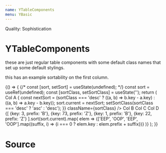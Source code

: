 ```yaml
---
name: YTableComponents
menu: YBasic
---
```



Quality: Sophistication

# YTableComponents
these are just regular table components with some default class names that set up some default stylings.

this has an example sortability on the first column.

<Playground>
<FunctionChild>
{() => {
    {/* const [sort, setSort] = useState(undefined); */}
    const sort = useRef(undefined);
    const [sortClass, setSortClass] = useState('');
    return (<YTableScroller>
        <YTable>
            <YThead>
                <YTr>
                    <YTh resizable={true}>
                        Col A
                        <YThSortIndicator
                            onClick={() => {
                                const nextSort = (sortClass === 'desc'
                                    ? ((a, b) => b.key - a.key)
                                    : ((a, b) => a.key - b.key));
                                sort.current = nextSort;
                                setSortClass(sortClass === 'desc'
                                    ? 'asc'
                                    : 'desc');
                            }}
                            className={sortClass}
                        />
                    </YTh>
                    <YTh>
                        Col B
                    </YTh>
                    <YTh>
                        Col C
                    </YTh>
                    <YTh>
                        Col D
                    </YTh>
                </YTr>
            </YThead>
            <YTbody>
                {[
                    {key: 3, prefix: 'B'},
                    {key: 73, prefix: 'Z'},
                    {key: 1, prefix: 'B'},
                    {key: 22, prefix: 'Z'}
                ].sort(sort.current).map(
                    elem => <YTr key={elem.key}>
                        {['EEP', 'OOP', 'EEP', 'OOP'].map((suffix, i) => <YTd key={suffix + i}>{i === 0 ? elem.key : elem.prefix + suffix}</YTd>)}
                    </YTr>
                )}
            </YTbody>
        </YTable>
    </YTableScroller>);
}}
</FunctionChild>
</Playground>

# Source
<SourceDisplay source={source} />